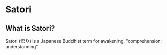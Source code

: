 # Satori

## What is Satori?

Satori (悟り) is a Japanese Buddhist term for awakening, "comprehension; understanding".
